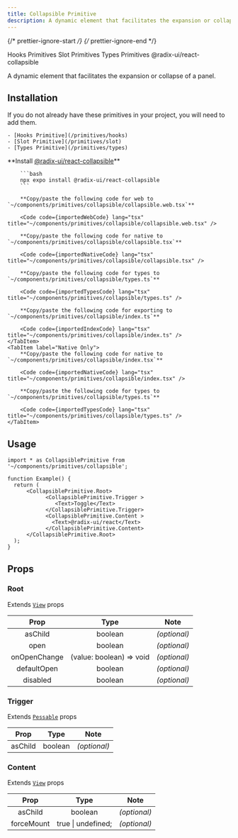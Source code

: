 ```yaml
---
title: Collapsible Primitive
description: A dynamic element that facilitates the expansion or collapse of a panel.
---
```


{/* prettier-ignore-start */}
{/* prettier-ignore-end */}


<LinkButton href="/primitives/hooks">
  Hooks Primitives
</LinkButton>
<LinkButton href="/primitives/slot">
  Slot Primitives
</LinkButton>
<LinkButton href="/primitives/types">
  Types Primitives
</LinkButton>
<LinkButton target='_blank' href='https://www.radix-ui.com/primitives/docs/components/collapsible'>
  @radix-ui/react-collapsible
</LinkButton>

<br />

A dynamic element that facilitates the expansion or collapse of a panel.

## Installation
<Aside title="Uses shared primitives">
    If you do not already have these primitives in your project, you will need to add them.

    - [Hooks Primitive](/primitives/hooks)
    - [Slot Primitive](/primitives/slot)
    - [Types Primitive](/primitives/types)

</Aside>

<Tabs>
    <TabItem label="Universal">
        **Install <a target="_blank" href="https://www.radix-ui.com/primitives/docs/components/collapsible">@radix-ui/react-collapsible</a>**

        ```bash
        npx expo install @radix-ui/react-collapsible
        ```

        **Copy/paste the following code for web to  `~/components/primitives/collapsible/collapsible.web.tsx`**

        <Code code={importedWebCode} lang="tsx" title="~/components/primitives/collapsible/collapsible.web.tsx" />

        **Copy/paste the following code for native to  `~/components/primitives/collapsible/collapsible.tsx`**

        <Code code={importedNativeCode} lang="tsx" title="~/components/primitives/collapsible/collapsible.tsx" />

        **Copy/paste the following code for types to  `~/components/primitives/collapsible/types.ts`**

        <Code code={importedTypesCode} lang="tsx" title="~/components/primitives/collapsible/types.ts" />

        **Copy/paste the following code for exporting to  `~/components/primitives/collapsible/index.ts`**

        <Code code={importedIndexCode} lang="tsx" title="~/components/primitives/collapsible/index.ts" />
    </TabItem>
    <TabItem label="Native Only">
        **Copy/paste the following code for native to  `~/components/primitives/collapsible/index.tsx`**

        <Code code={importedNativeCode} lang="tsx" title="~/components/primitives/collapsible/index.tsx" />

        **Copy/paste the following code for types to  `~/components/primitives/collapsible/types.ts`**

        <Code code={importedTypesCode} lang="tsx" title="~/components/primitives/collapsible/types.ts" />
    </TabItem>
</Tabs>

## Usage

```tsx
import * as CollapsiblePrimitive from '~/components/primitives/collapsible';

function Example() {
  return (
      <CollapsiblePrimitive.Root>
            <CollapsiblePrimitive.Trigger >
               <Text>Toggle</Text>
            </CollapsiblePrimitive.Trigger>
            <CollapsiblePrimitive.Content >
              <Text>@radix-ui/react</Text>
            </CollapsiblePrimitive.Content>
      </CollapsiblePrimitive.Root>
  );
}
```

## Props

### Root

Extends [`View`](https://reactnative.dev/docs/view#props) props

|     Prop     |           Type           |     Note     |
| :----------: | :----------------------: | :----------: |
|   asChild    |         boolean          | _(optional)_ |
|     open     |         boolean          | _(optional)_ |
| onOpenChange | (value: boolean) => void | _(optional)_ |
| defaultOpen  |         boolean          | _(optional)_ |
|   disabled   |         boolean          | _(optional)_ |

### Trigger

Extends [`Pessable`](https://reactnative.dev/docs/pressable#props) props

|   Prop   |  Type   |     Note     |
| :------: | :-----: | :----------: |
| asChild  | boolean | _(optional)_ |

### Content

Extends [`View`](https://reactnative.dev/docs/view#props) props

|    Prop    |        Type        |     Note     |
| :--------: | :----------------: | :----------: |
|  asChild   |      boolean       | _(optional)_ |
| forceMount | true \| undefined; | _(optional)_ |
